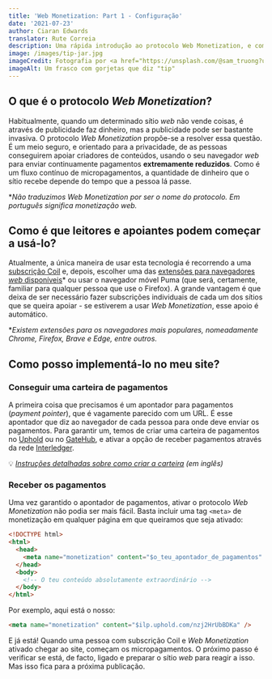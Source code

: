 ```yaml
---
title: 'Web Monetization: Part 1 - Configuração'
date: '2021-07-23'
author: Ciaran Edwards
translator: Rute Correia
description: Uma rápida introdução ao protocolo Web Monetization, e como começar a usá-lo em qualquer site
image: /images/tip-jar.jpg
imageCredit: Fotografia por <a href="https://unsplash.com/@sam_truong?utm_source=unsplash&utm_medium=referral&utm_content=creditCopyText">Sam Dan Truong</a> via <a href="https://unsplash.com/s/photos/money?utm_source=unsplash&utm_medium=referral&utm_content=creditCopyText">Unsplash</a>
imageAlt: Um frasco com gorjetas que diz "tip"
---
```


## O que é o protocolo _Web Monetization_?

Habitualmente, quando um determinado sítio _web_ não vende coisas, é através de publicidade faz dinheiro, mas a publicidade pode ser bastante invasiva. O protocolo _Web Monetization_ propõe-se a resolver essa questão. É um meio seguro, e orientado para a privacidade, de as pessoas conseguirem apoiar criadores de conteúdos, usando o seu navegador _web_ para enviar continuamente pagamentos **extremamente reduzidos**. Como é um fluxo contínuo de micropagamentos, a quantidade de dinheiro que o sítio recebe depende do tempo que a pessoa lá passe.

*_Não traduzimos Web Monetization por ser o nome do protocolo. Em português significa monetização web._ 

## Como é que leitores e apoiantes podem começar a usá-lo?

Atualmente, a única maneira de usar esta tecnologia é recorrendo a uma [subscrição Coil](https://coil.com/) e, depois, escolher uma das [extensões para navegadores _web_ disponíveis](https://help.coil.com/docs/membership/coil-extension/index.html)* ou usar o navegador móvel Puma (que será, certamente, familiar para qualquer pessoa que use o Firefox). A grande vantagem é que deixa de ser necessário fazer subscrições individuais de cada um dos sítios que se queira apoiar - se estiverem a usar _Web Monetization_, esse apoio é automático.

*_Existem extensões para os navegadores mais populares, nomeadamente Chrome, Firefox, Brave e Edge, entre outros._

## Como posso implementá-lo no meu site?

### Conseguir uma carteira de pagamentos

A primeira coisa que precisamos é um apontador para pagamentos (_payment pointer_), que é vagamente parecido com um URL. É esse apontador que diz ao navegador de cada pessoa para onde deve enviar os pagamentos. Para garantir um, temos de criar uma carteira de pagamentos no [Uphold](https://www.uphold.com) ou no [GateHub](https://gatehub.net), e ativar a opção de receber pagamentos através da rede [Interledger](https://interledger.org/).

💡 _[Instruções detalhadas sobre como criar a carteira](https://webmonetization.org/docs/ilp-wallets) (em inglês)_

### Receber os pagamentos

Uma vez garantido o apontador de pagamentos, ativar o protocolo _Web Monetization_ não podia ser mais fácil. Basta incluir uma tag `<meta>` de monetização em qualquer página em  que queiramos que seja ativado:

```html
<!DOCTYPE html>
<html>
  <head>
    <meta name="monetization" content="$o_teu_apontador_de_pagamentos" />
  </head>
  <body>
    <!-- O teu conteúdo absolutamente extraordinário -->
  </body>
</html>
```

Por exemplo, aqui está o nosso:

```html
<meta name="monetization" content="$ilp.uphold.com/nzj2HrUbBDKa" />
```

E já está! Quando uma pessoa com subscrição Coil e _Web Monetization_ ativado chegar ao site, começam os micropagamentos. O próximo passo é verificar se está, de facto, ligado e preparar o sítio _web_ para reagir a isso. Mas isso fica para a próxima publicação.
